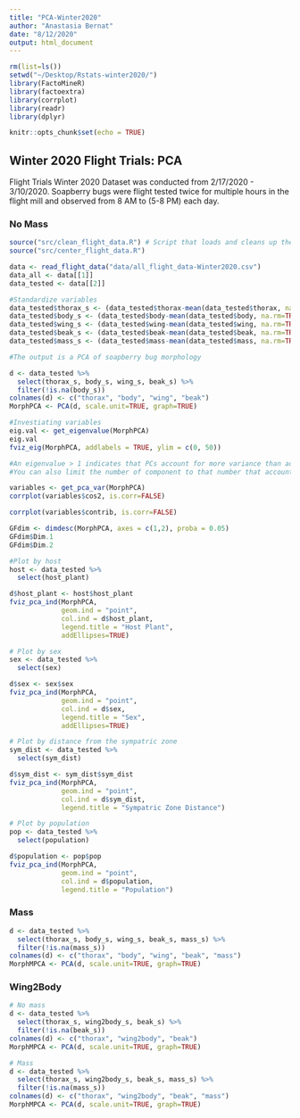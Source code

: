```yaml
---
title: "PCA-Winter2020"
author: "Anastasia Bernat"
date: "8/12/2020"
output: html_document
---
```


```r
rm(list=ls())
setwd("~/Desktop/Rstats-winter2020/")
library(FactoMineR)
library(factoextra)
library(corrplot)
library(readr)
library(dplyr)

knitr::opts_chunk$set(echo = TRUE)
```


## Winter 2020 Flight Trials: PCA {.tabset}

Flight Trials Winter 2020 Dataset was conducted from 2/17/2020 - 3/10/2020. Soapberry bugs were flight tested twice for multiple hours in the flight mill and observed from 8 AM to (5-8 PM) each day. 

### No Mass 

```r
source("src/clean_flight_data.R") # Script that loads and cleans up the data
source("src/center_flight_data.R")

data <- read_flight_data("data/all_flight_data-Winter2020.csv")
data_all <- data[[1]]
data_tested <- data[[2]]
```

```r
#Standardize variables
data_tested$thorax_s <- (data_tested$thorax-mean(data_tested$thorax, na.rm=TRUE)) / sd(data_tested$thorax, na.rm=TRUE)
data_tested$body_s <- (data_tested$body-mean(data_tested$body, na.rm=TRUE)) / sd(data_tested$body, na.rm=TRUE)
data_tested$wing_s <- (data_tested$wing-mean(data_tested$wing, na.rm=TRUE)) / sd(data_tested$wing, na.rm=TRUE)
data_tested$beak_s <- (data_tested$beak-mean(data_tested$beak, na.rm=TRUE)) / sd(data_tested$beak, na.rm=TRUE)
data_tested$mass_s <- (data_tested$mass-mean(data_tested$mass, na.rm=TRUE)) / sd(data_tested$mass, na.rm=TRUE)
```

```r
#The output is a PCA of soapberry bug morphology

d <- data_tested %>%
  select(thorax_s, body_s, wing_s, beak_s) %>%
  filter(!is.na(body_s))
colnames(d) <- c("thorax", "body", "wing", "beak")
MorphPCA <- PCA(d, scale.unit=TRUE, graph=TRUE)

#Investiating variables
eig.val <- get_eigenvalue(MorphPCA)
eig.val
fviz_eig(MorphPCA, addlabels = TRUE, ylim = c(0, 50))

#An eigenvalue > 1 indicates that PCs account for more variance than accounted by one of the original variables in standardized data. This is commonly used as a cutoff point for which PCs are retained. This holds true only when the data are standardized, which we have done.
#You can also limit the number of component to that number that accounts for a certain fraction of the total variance. (No formal cut-off)

variables <- get_pca_var(MorphPCA)
corrplot(variables$cos2, is.corr=FALSE)

corrplot(variables$contrib, is.corr=FALSE)

GFdim <- dimdesc(MorphPCA, axes = c(1,2), proba = 0.05)
GFdim$Dim.1
GFdim$Dim.2
```

```r
#Plot by host
host <- data_tested %>%
  select(host_plant)

d$host_plant <- host$host_plant
fviz_pca_ind(MorphPCA,
             geom.ind = "point",
             col.ind = d$host_plant,
             legend.title = "Host Plant",
             addEllipses=TRUE)

# Plot by sex
sex <- data_tested %>%
  select(sex)

d$sex <- sex$sex
fviz_pca_ind(MorphPCA,
             geom.ind = "point",
             col.ind = d$sex,
             legend.title = "Sex",
             addEllipses=TRUE)

# Plot by distance from the sympatric zone
sym_dist <- data_tested %>%
  select(sym_dist)

d$sym_dist <- sym_dist$sym_dist
fviz_pca_ind(MorphPCA,
             geom.ind = "point",
             col.ind = d$sym_dist,
             legend.title = "Sympatric Zone Distance")

# Plot by population
pop <- data_tested %>%
  select(population)

d$population <- pop$pop
fviz_pca_ind(MorphPCA,
             geom.ind = "point",
             col.ind = d$population,
             legend.title = "Population")
```

### Mass 

```r
d <- data_tested %>%
  select(thorax_s, body_s, wing_s, beak_s, mass_s) %>%
  filter(!is.na(mass_s))
colnames(d) <- c("thorax", "body", "wing", "beak", "mass")
MorphMPCA <- PCA(d, scale.unit=TRUE, graph=TRUE)
```

### Wing2Body

```r
# No mass
d <- data_tested %>%
  select(thorax_s, wing2body_s, beak_s) %>%
  filter(!is.na(beak_s))
colnames(d) <- c("thorax", "wing2body", "beak")
MorphMPCA <- PCA(d, scale.unit=TRUE, graph=TRUE)

# Mass
d <- data_tested %>%
  select(thorax_s, wing2body_s, beak_s, mass_s) %>%
  filter(!is.na(mass_s))
colnames(d) <- c("thorax", "wing2body", "beak", "mass")
MorphMPCA <- PCA(d, scale.unit=TRUE, graph=TRUE)
```


